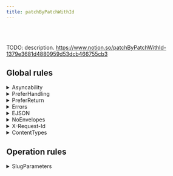 ```yaml
---
title: patchByPatchWithId
---
```



<!-- 1379e368-1d48-8095-9d53-dcb466755cb3 -->




<Badge text="PATCH" variant="caution" /> <Badge text="POST" variant="note" />



<br/><br/>

TODO: description. <a href="https://www.notion.so/patchByPatchWithId-1379e3681d4880959d53dcb466755cb3">https://www.notion.so/patchByPatchWithId-1379e3681d4880959d53dcb466755cb3</a>

## Global rules

<details><summary>Asyncability</summary>
<Tabs><TabItem label="Request">
|  |  |
| --- | --- |
| Header | <ul><li>`Expect` <Badge text="SHOULD" variant="caution" size="small" /> **be** nothing **if** if the client supports only sync operations <br/><em>Default scenario</em></li></ul> |
| Header | <ul><li>`Expect` <Badge text="MUST" variant="danger" size="small" /> **be** 202-accepted **if** if the client supports only async operations </li></ul> |
| Header | <ul><li>`Prefer` <Badge text="MUST" variant="danger" size="small" /> **be** respond-async **if** if the client supports both sync and async operations </li></ul> |
| Header | <ul><li>`WebHook-Request-Callback` <Badge text="MUST" variant="danger" size="small" /> **be** webhook URL **if** if the client is able to specify a callback endpoint (a “webhook”) <br/><em>Webhook callbacks</em></li></ul> |
| Header | <ul><li>`WebHook-Error-Callback` <Badge text="MAY" variant="success" size="small" /> **be** webhook URL **if** if the client is able to specify a callback endpoint (a “webhook”) <br/><em>Webhook callbacks</em></li></ul> |</TabItem>
<TabItem label="Response">
|  |  |
| --- | --- |
| Status | <ul><li>`code` <Badge text="MUST" variant="danger" size="small" /> **be** 200 | 204 **if** if a server only support synchronous operations <br/><em>Default scenario</em></li></ul> |
| Status | <ul><li>`code` <Badge text="MAY" variant="success" size="small" /> **be** 417 **if** if a server only support synchronous operations + if a client sends an Expect: 202-Accepted header </li></ul> |
| Status | <ul><li>`code` <Badge text="MUST" variant="danger" size="small" /> **be** 417 **if** if a server supports only async operations + if client is sync-only </li></ul> |
| Status | <ul><li>`code` <Badge text="MUST" variant="danger" size="small" /> **be** 202 **if** if a server supports async operations + if a client sends an Expect: 202-Accepted header </li></ul> |
| Header | <ul><li>`Location` <Badge text="MUST" variant="danger" size="small" /> **be** operation result URL **if** if a server supports async operations + if a client sends an Expect: 202-Accepted header </li></ul> |
| Status | <ul><li>`code` <Badge text="MUST" variant="danger" size="small" /> **be** 425 **if** fi the operation endpoint is not yet available (still running) <br/><em>Recurrent polling</em></li></ul> |
| Status | <ul><li>`code` <Badge text="MUST" variant="danger" size="small" /> **be** 200 **if** if the operation endpoint is ready and the operation was successful <br/><em>Recurrent polling</em></li></ul> |
| Status | <ul><li>`code` <Badge text="MUST" variant="danger" size="small" /> **be** 500 **if** if the operation endpoint is ready but the operation was failed <br/><em>Recurrent polling</em></li></ul> |
| Body | <ul><li>`error` <Badge text="MUST" variant="danger" size="small" /> **exists** **if** if the operation endpoint is ready but the operation was failed <br/><em>Recurrent polling</em></li></ul> |</TabItem></Tabs></details>
<details><summary>PreferHandling</summary>
<Tabs><TabItem label="Request">
|  |  |
| --- | --- |
| Header | <ul><li>`Prefer` <Badge text="SHOULD" variant="caution" size="small" /> **be** handling=lenient **if** in case of the client is explicitly lenient to optional validation rules </li></ul> |
| Header | <ul><li>`Prefer` <Badge text="SHOULD" variant="caution" size="small" /> **be** handling=strict **if** in case of the client is strict to optional validation rules </li></ul> |</TabItem>
</Tabs></details>
<details><summary>PreferReturn</summary>
<Tabs><TabItem label="Request">
|  |  |
| --- | --- |
| Header | <ul><li>`Prefer` <Badge text="SHOULD" variant="caution" size="small" /> **be** return=minimal **if** if the client prefer just the operation status </li></ul> |
| Header | <ul><li>`Prefer` <Badge text="SHOULD" variant="caution" size="small" /> **be** return=representation **if** if the client prefer the result document(s) which the operation was applied <br/><em>Default if ommited</em></li></ul> |</TabItem>
<TabItem label="Response">
|  |  |
| --- | --- |
| Status | <ul><li>`code` <Badge text="MUST" variant="danger" size="small" /> **be** 200 **if** if the client sent Prefer: return=representation </li></ul> |
| Status | <ul><li>`code` <Badge text="MUST" variant="danger" size="small" /> **be** 204 **if** if the client sent Prefer: return=minimal </li></ul> |
| Header | <ul><li>`Content-Location` <Badge text="MUST" variant="danger" size="small" /> **be** getByGetWithId(id) **if** if the client sent Prefer: return=representation </li></ul> |
| Header | <ul><li>`Location` <Badge text="MUST" variant="danger" size="small" /> **be** getByGetWithId(id) **if** if the client sent Prefer: return=minimal </li></ul> |</TabItem></Tabs></details>
<details><summary>Errors</summary>
<Tabs>
<TabItem label="Response">
|  |  |
| --- | --- |
| Status | <ul><li>`code` <Badge text="MUST" variant="danger" size="small" /> **be** >399  </li></ul> |
| Body | <ul><li>`code` <Badge text="SHOULD" variant="caution" size="small" /> **be** unique code  </li></ul> |
| Body | <ul><li>`description` <Badge text="SHOULD" variant="caution" size="small" /> **exists**  </li></ul> |
| Body | <ul><li>`[other]` <Badge text="MAY" variant="success" size="small" /> **be** help info  </li></ul> |</TabItem></Tabs></details>
<details><summary>EJSON</summary>
<Tabs><TabItem label="Request">
|  |  |
| --- | --- |
| Header | <ul><li>`Content-Type` <Badge text="SHOULD" variant="caution" size="small" /> **be** application/vnd.ejson+json  </li></ul> |
| Body | <ul><li>`` <Badge text="SHOULD" variant="caution" size="small" /> **be** EJSON serialized  </li></ul> |</TabItem>
<TabItem label="Response">
|  |  |
| --- | --- |
| Body | <ul><li>`` <Badge text="SHOULD" variant="caution" size="small" /> **be** EJSON serialized  </li></ul> |
| Header | <ul><li>`Content-Type` <Badge text="SHOULD" variant="caution" size="small" /> **be** application/vnd.ejson+json  </li></ul> |</TabItem></Tabs></details>
<details><summary>NoEnvelopes</summary>
<Tabs><TabItem label="Request">
|  |  |
| --- | --- |
| Body | <ul><li>`` <Badge text="MUST" variant="danger" size="small" /> **be** unenveloped resource  </li></ul> |</TabItem>
<TabItem label="Response">
|  |  |
| --- | --- |
| Body | <ul><li>`` <Badge text="MUST" variant="danger" size="small" /> **be** unenveloped resource  </li></ul> |</TabItem></Tabs></details>
<details><summary>X-Request-Id</summary>
<Tabs>
<TabItem label="Response">
|  |  |
| --- | --- |
| Header | <ul><li>`X-Request-Id` <Badge text="SHOULD" variant="caution" size="small" /> **be** new uuid-hex   <br/><em>a fresh new uuid-hex generated by the API server</em></li></ul> |</TabItem></Tabs></details>
<details><summary>ContentTypes</summary>
<Tabs><TabItem label="Request">
|  |  |
| --- | --- |
| Header | <ul><li>`Accept` <Badge text="MUST" variant="danger" size="small" /> **exists**  </li></ul> |</TabItem>
<TabItem label="Response">
|  |  |
| --- | --- |
| Header | <ul><li>`Content-Type` <Badge text="MUST" variant="danger" size="small" /> **exists**  </li></ul> |
| Status | <ul><li>`code` <Badge text="MUST" variant="danger" size="small" /> **be** 406 **if** if the Content-Type not matches the Accept request header </li></ul> |</TabItem></Tabs></details>

## Operation rules

<details><summary>SlugParameters</summary>
<Tabs>
</Tabs></details>
